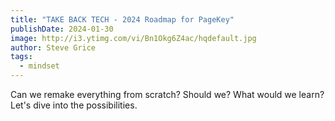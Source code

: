 ```yaml
---
title: "TAKE BACK TECH - 2024 Roadmap for PageKey"
publishDate: 2024-01-30
image: http://i3.ytimg.com/vi/Bn1Okg6Z4ac/hqdefault.jpg
author: Steve Grice
tags:
  - mindset
---
```


Can we remake everything from scratch? Should we? What would we learn? Let's dive into the possibilities.


<BlogYoutubeVideo videoId="Bn1Okg6Z4ac" />
